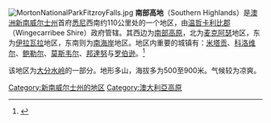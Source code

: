 

[[File:MortonNationalParkFitzroyFalls.jpg|thumb]]
'''南部高地'''（Southern Highlands）是[[澳洲|澳洲]][[新南威尔士州|新南威尔士州]]首府[[悉尼|悉尼]]西南约110公里处的一个地区，由[[温哲卡利比郡|温哲卡利比郡]]（Wingecarribee Shire）政府管辖。其西边为[[南部高原|南部高原]]，北为[[麦克阿瑟_(新南威尔士州)|麦克阿瑟]]地区，东为[[伊拉瓦拉|伊拉瓦拉]]地区，东南则为[[南海岸|南海岸]]地区。地区内重要的城镇有：[[米塔贡|米塔贡]]、[[科洛维尔|科洛维尔]]、[[鲍勒尔|鲍勒尔]]、[[莫斯韦尔|莫斯韦尔]]、[[邦達努鎮|邦達努]]与[[罗伯逊_(新南威尔士州)|罗伯逊]]。<ref>{{Cite web |url=https://www.visitsouthernhighlands.com.au/ |title=存档副本 |accessdate=2020-08-04 |archive-date=2020-06-26 |archive-url=https://web.archive.org/web/20200626065546/https://www.visitsouthernhighlands.com.au/ |dead-url=no }}</ref>

该地区为[[大分水岭|大分水岭]]的一部分。地形多山，海拔多为500至900米。气候较为凉爽。

{{coord|34|28|S|150|25|E|region:AU-NSW_type:city|display=title}}

[[Category:新南威尔士州的地区|Category:新南威尔士州的地区]]
[[Category:澳大利亞高原|Category:澳大利亞高原]]

{{澳大利亚地理小作品}}